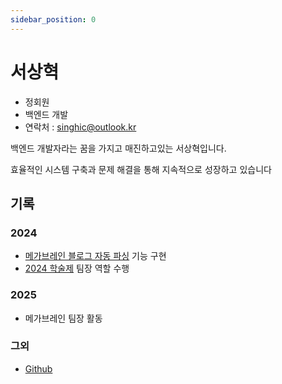 ```yaml
---
sidebar_position: 0
---
```


# 서상혁

- 정회원
- 백엔드 개발
- 연락처 : [singhic@outlook.kr](mailto:singhic@outlook.kr)

백엔드 개발자라는 꿈을 가지고 매진하고있는 서상혁입니다.

효율적인 시스템 구축과 문제 해결을 통해 지속적으로 성장하고 있습니다

## 기록

### 2024

- [메가브레인 블로그 자동 파싱](https://github.com/inje-megabrain/megabrain.kr/) 기능 구현
- [2024 학술제](https://www.megabrain.kr/projects/irbs) 팀장 역할 수행

### 2025

- 메가브레인 팀장 활동

### 그외

- [Github](https://github.com/singhic)
